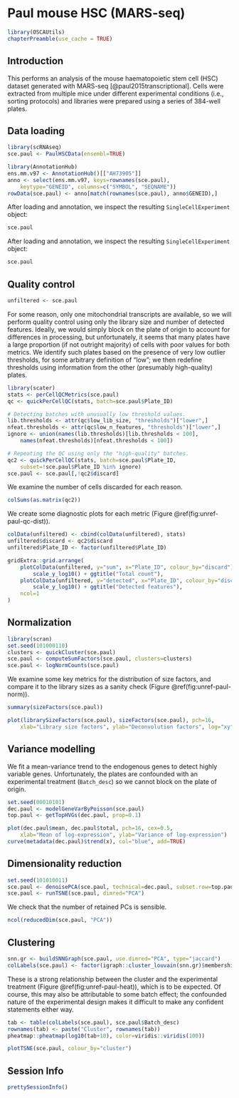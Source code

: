 # Paul mouse HSC (MARS-seq)

```r
library(OSCAUtils)
chapterPreamble(use_cache = TRUE)
```

## Introduction

This performs an analysis of the mouse haematopoietic stem cell (HSC) dataset generated with MARS-seq [@paul2015transcriptional].
Cells were extracted from multiple mice under different experimental conditions (i.e., sorting protocols) and libraries were prepared using a series of 384-well plates.

## Data loading

```r
library(scRNAseq)
sce.paul <- PaulHSCData(ensembl=TRUE)
```

```r
library(AnnotationHub)
ens.mm.v97 <- AnnotationHub()[["AH73905"]]
anno <- select(ens.mm.v97, keys=rownames(sce.paul), 
    keytype="GENEID", columns=c("SYMBOL", "SEQNAME"))
rowData(sce.paul) <- anno[match(rownames(sce.paul), anno$GENEID),]
```

After loading and annotation, we inspect the resulting `SingleCellExperiment` object:

```r
sce.paul
```

After loading and annotation, we inspect the resulting `SingleCellExperiment` object:

```r
sce.paul
```

## Quality control

```r
unfiltered <- sce.paul
```

For some reason, only one mitochondrial transcripts are available, so we will perform quality control using only the library size and number of detected features.
Ideally, we would simply block on the plate of origin to account for differences in processing, but unfortunately, it seems that many plates have a large proportion (if not outright majority) of cells with poor values for both metrics.
We identify such plates based on the presence of very low outlier thresholds, for some arbitrary definition of "low"; we then redefine thresholds using information from the other (presumably high-quality) plates.

```r
library(scater)
stats <- perCellQCMetrics(sce.paul) 
qc <- quickPerCellQC(stats, batch=sce.paul$Plate_ID)

# Detecting batches with unusually low threshold values.
lib.thresholds <- attr(qc$low_lib_size, "thresholds")["lower",]
nfeat.thresholds <- attr(qc$low_n_features, "thresholds")["lower",]
ignore <- union(names(lib.thresholds)[lib.thresholds < 100],
    names(nfeat.thresholds)[nfeat.thresholds < 100])

# Repeating the QC using only the "high-quality" batches.
qc2 <- quickPerCellQC(stats, batch=sce.paul$Plate_ID,
    subset=!sce.paul$Plate_ID %in% ignore)
sce.paul <- sce.paul[,!qc2$discard]
```

We examine the number of cells discarded for each reason.

```r
colSums(as.matrix(qc2))
```

We create some diagnostic plots for each metric (Figure \@ref(fig:unref-paul-qc-dist)).

```r
colData(unfiltered) <- cbind(colData(unfiltered), stats)
unfiltered$discard <- qc2$discard
unfiltered$Plate_ID <- factor(unfiltered$Plate_ID)

gridExtra::grid.arrange(
    plotColData(unfiltered, y="sum", x="Plate_ID", colour_by="discard") +
        scale_y_log10() + ggtitle("Total count"),
    plotColData(unfiltered, y="detected", x="Plate_ID", colour_by="discard") +
        scale_y_log10() + ggtitle("Detected features"),
    ncol=1
)
```

## Normalization

```r
library(scran)
set.seed(101000110)
clusters <- quickCluster(sce.paul)
sce.paul <- computeSumFactors(sce.paul, clusters=clusters)
sce.paul <- logNormCounts(sce.paul)
```

We examine some key metrics for the distribution of size factors, and compare it to the library sizes as a sanity check (Figure \@ref(fig:unref-paul-norm)).

```r
summary(sizeFactors(sce.paul))
```

```r
plot(librarySizeFactors(sce.paul), sizeFactors(sce.paul), pch=16,
    xlab="Library size factors", ylab="Deconvolution factors", log="xy")
```

## Variance modelling

We fit a mean-variance trend to the endogenous genes to detect highly variable genes.
Unfortunately, the plates are confounded with an experimental treatment (`Batch_desc`) so we cannot block on the plate of origin.

```r
set.seed(00010101)
dec.paul <- modelGeneVarByPoisson(sce.paul)
top.paul <- getTopHVGs(dec.paul, prop=0.1)
```

```r
plot(dec.paul$mean, dec.paul$total, pch=16, cex=0.5, 
    xlab="Mean of log-expression", ylab="Variance of log-expression")
curve(metadata(dec.paul)$trend(x), col="blue", add=TRUE)
```

## Dimensionality reduction

```r
set.seed(101010011)
sce.paul <- denoisePCA(sce.paul, technical=dec.paul, subset.row=top.paul)
sce.paul <- runTSNE(sce.paul, dimred="PCA")
```

We check that the number of retained PCs is sensible.

```r
ncol(reducedDim(sce.paul, "PCA"))
```

## Clustering

```r
snn.gr <- buildSNNGraph(sce.paul, use.dimred="PCA", type="jaccard")
colLabels(sce.paul) <- factor(igraph::cluster_louvain(snn.gr)$membership)
```

These is a strong relationship between the cluster and the experimental treatment (Figure \@ref(fig:unref-paul-heat)), which is to be expected.
Of course, this may also be attributable to some batch effect; the confounded nature of the experimental design makes it difficult to make any confident statements either way.

```r
tab <- table(colLabels(sce.paul), sce.paul$Batch_desc)
rownames(tab) <- paste("Cluster", rownames(tab))
pheatmap::pheatmap(log10(tab+10), color=viridis::viridis(100))
```

```r
plotTSNE(sce.paul, colour_by="cluster")
```

## Session Info {-}

```r
prettySessionInfo()
```
